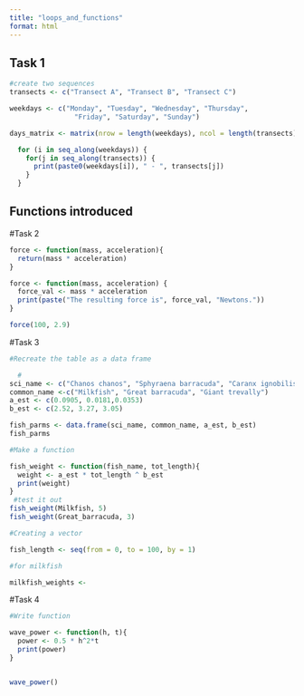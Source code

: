 ```yaml
---
title: "loops_and_functions"
format: html
---
```


## Task 1

```r
#create two sequences
transects <- c("Transect A", "Transect B", "Transect C")

weekdays <- c("Monday", "Tuesday", "Wednesday", "Thursday", 
                "Friday", "Saturday", "Sunday")

days_matrix <- matrix(nrow = length(weekdays), ncol = length(transects))

  for (i in seq_along(weekdays)) {
    for(j in seq_along(transects)) {
      print(paste0(weekdays[i]), " - ", transects[j])
    }
  }


```

## Functions introduced 
#Task 2
```r
force <- function(mass, acceleration){
  return(mass * acceleration) 
}
```

```r
force <- function(mass, acceleration) {
  force_val <- mass * acceleration
  print(paste("The resulting force is", force_val, "Newtons."))
}

force(100, 2.9)
```

#Task 3

```r
#Recreate the table as a data frame 

  #
sci_name <- c("Chanos chanos", "Sphyraena barracuda", "Caranx ignobilis")
common_name <-c("Milkfish", "Great barracuda", "Giant trevally")
a_est <- c(0.0905, 0.0181,0.0353)
b_est <- c(2.52, 3.27, 3.05)

fish_parms <- data.frame(sci_name, common_name, a_est, b_est)
fish_parms
```

```r
#Make a function 

fish_weight <- function(fish_name, tot_length){
  weight <- a_est * tot_length ^ b_est
  print(weight)
}
 #test it out
fish_weight(Milkfish, 5)
fish_weight(Great_barracuda, 3)
```

```r
#Creating a vector

fish_length <- seq(from = 0, to = 100, by = 1)

#for milkfish 

milkfish_weights <- 


```

#Task 4
```r
#Write function 

wave_power <- function(h, t){
  power <- 0.5 * h^2*t
  print(power)
}


wave_power()

```


